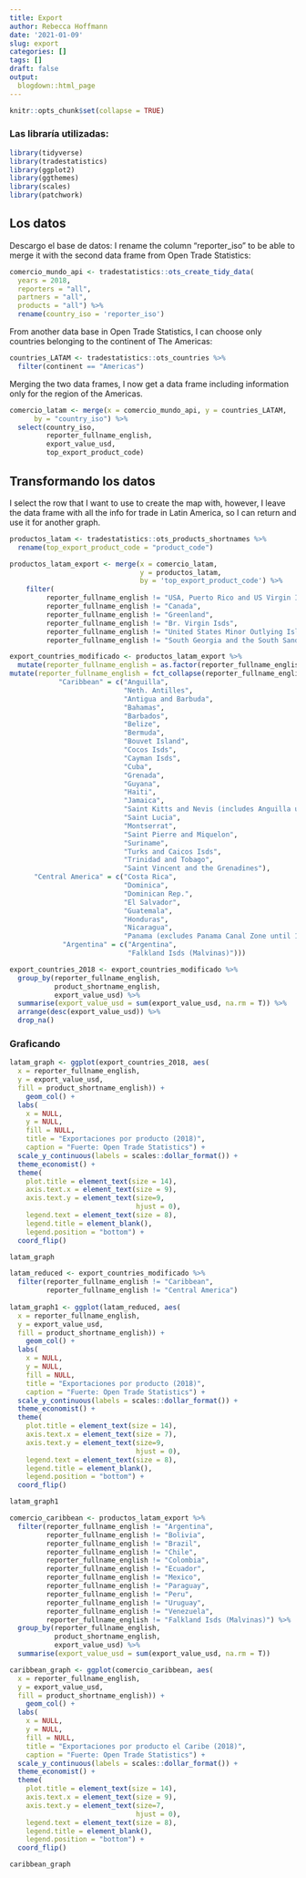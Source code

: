 ```yaml
---
title: Export
author: Rebecca Hoffmann
date: '2021-01-09'
slug: export
categories: []
tags: []
draft: false
output:
  blogdown::html_page
---
```


```r
knitr::opts_chunk$set(collapse = TRUE)
```
### Las libraría utilizadas:

```r
library(tidyverse)
library(tradestatistics)
library(ggplot2)
library(ggthemes)
library(scales)
library(patchwork)
```

## Los datos
Descargo el base de datos:
I rename the column "reporter_iso" to be able to merge it with the second data frame from Open Trade Statistics:
```r
comercio_mundo_api <- tradestatistics::ots_create_tidy_data(
  years = 2018, 
  reporters = "all", 
  partners = "all", 
  products = "all") %>%
  rename(country_iso = 'reporter_iso')
```

From another data base in Open Trade Statistics, I can choose only countries belonging to the continent of The Americas:

```r
countries_LATAM <- tradestatistics::ots_countries %>%
  filter(continent == "Americas") 
```

Merging the two data frames, I now get a data frame including information only for the region of the Americas.

```r
comercio_latam <- merge(x = comercio_mundo_api, y = countries_LATAM,
      by = "country_iso") %>%
  select(country_iso,
         reporter_fullname_english,
         export_value_usd,
         top_export_product_code)
```

## Transformando los datos
I select the row that I want to use to create the map with, however, I leave the data frame with all the info for trade in Latin America, so I can return and use it for another graph.

```r
productos_latam <- tradestatistics::ots_products_shortnames %>%
  rename(top_export_product_code = "product_code")

productos_latam_export <- merge(x = comercio_latam, 
                                y = productos_latam, 
                                by = 'top_export_product_code') %>%
    filter(
         reporter_fullname_english != "USA, Puerto Rico and US Virgin Islands (excludes Virgin Islands until 1981)",
         reporter_fullname_english != "Canada",
         reporter_fullname_english != "Greenland",
         reporter_fullname_english != "Br. Virgin Isds",
         reporter_fullname_english != "United States Minor Outlying Islands",
         reporter_fullname_english != "South Georgia and the South Sandwich Islands")
```

```r
export_countries_modificado <- productos_latam_export %>%
  mutate(reporter_fullname_english = as.factor(reporter_fullname_english)) %>%
mutate(reporter_fullname_english = fct_collapse(reporter_fullname_english,
            "Caribbean" = c("Anguilla",
                            "Neth. Antilles",
                            "Antigua and Barbuda",
                            "Bahamas",
                            "Barbados",
                            "Belize",
                            "Bermuda",
                            "Bouvet Island",
                            "Cocos Isds",
                            "Cayman Isds",
                            "Cuba",
                            "Grenada",
                            "Guyana",
                            "Haiti",
                            "Jamaica",
                            "Saint Kitts and Nevis (includes Anguilla until 1981)",
                            "Saint Lucia",
                            "Montserrat",
                            "Saint Pierre and Miquelon",
                            "Suriname",
                            "Turks and Caicos Isds",
                            "Trinidad and Tobago",
                            "Saint Vincent and the Grenadines"),
      "Central America" = c("Costa Rica",
                            "Dominica",
                            "Dominican Rep.",
                            "El Salvador",
                            "Guatemala",
                            "Honduras",
                            "Nicaragua",
                            "Panama (excludes Panama Canal Zone until 1978)"),
             "Argentina" = c("Argentina", 
                             "Falkland Isds (Malvinas)")))
```


```r
export_countries_2018 <- export_countries_modificado %>%
  group_by(reporter_fullname_english, 
           product_shortname_english,
           export_value_usd) %>%
  summarise(export_value_usd = sum(export_value_usd, na.rm = T)) %>%
  arrange(desc(export_value_usd)) %>%
  drop_na()
```

### Graficando
```r
latam_graph <- ggplot(export_countries_2018, aes(
  x = reporter_fullname_english,
  y = export_value_usd,
  fill = product_shortname_english)) +
    geom_col() +
  labs(
    x = NULL,
    y = NULL,
    fill = NULL,
    title = "Exportaciones por producto (2018)",
    caption = "Fuerte: Open Trade Statistics") +
  scale_y_continuous(labels = scales::dollar_format()) +
  theme_economist() +
  theme(
    plot.title = element_text(size = 14),
    axis.text.x = element_text(size = 9),
    axis.text.y = element_text(size=9,
                               hjust = 0),
    legend.text = element_text(size = 8),
    legend.title = element_blank(),
    legend.position = "bottom") +
  coord_flip()

latam_graph
```

```r
latam_reduced <- export_countries_modificado %>%
  filter(reporter_fullname_english != "Caribbean",
         reporter_fullname_english != "Central America")
  
latam_graph1 <- ggplot(latam_reduced, aes(
  x = reporter_fullname_english,
  y = export_value_usd,
  fill = product_shortname_english)) +
    geom_col() +
  labs(
    x = NULL,
    y = NULL,
    fill = NULL,
    title = "Exportaciones por producto (2018)",
    caption = "Fuerte: Open Trade Statistics") +
  scale_y_continuous(labels = scales::dollar_format()) +
  theme_economist() +
  theme(
    plot.title = element_text(size = 14),
    axis.text.x = element_text(size = 7),
    axis.text.y = element_text(size=9,
                               hjust = 0),
    legend.text = element_text(size = 8),
    legend.title = element_blank(),
    legend.position = "bottom") +
  coord_flip()

latam_graph1
```
```r
comercio_caribbean <- productos_latam_export %>%
  filter(reporter_fullname_english != "Argentina",
         reporter_fullname_english != "Bolivia",
         reporter_fullname_english != "Brazil",
         reporter_fullname_english != "Chile",
         reporter_fullname_english != "Colombia",
         reporter_fullname_english != "Ecuador",
         reporter_fullname_english != "Mexico",
         reporter_fullname_english != "Paraguay",
         reporter_fullname_english != "Peru",
         reporter_fullname_english != "Uruguay",
         reporter_fullname_english != "Venezuela",
         reporter_fullname_english != "Falkland Isds (Malvinas)") %>%
  group_by(reporter_fullname_english, 
           product_shortname_english,
           export_value_usd) %>%
  summarise(export_value_usd = sum(export_value_usd, na.rm = T))

caribbean_graph <- ggplot(comercio_caribbean, aes(
  x = reporter_fullname_english,
  y = export_value_usd,
  fill = product_shortname_english)) +
    geom_col() +
  labs(
    x = NULL,
    y = NULL,
    fill = NULL,
    title = "Exportaciones por producto el Caribe (2018)",
    caption = "Fuerte: Open Trade Statistics") +
  scale_y_continuous(labels = scales::dollar_format()) +
  theme_economist() +
  theme(
    plot.title = element_text(size = 14),
    axis.text.x = element_text(size = 9),
    axis.text.y = element_text(size=7,
                               hjust = 0),
    legend.text = element_text(size = 8),
    legend.title = element_blank(),
    legend.position = "bottom") +
  coord_flip()

caribbean_graph
```
